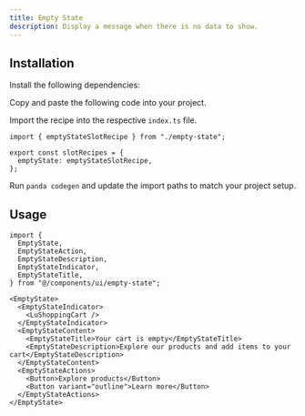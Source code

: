 ```yaml
---
title: Empty State
description: Display a message when there is no data to show.
---
```


<ComponentPreview name="empty-state-demo" />

## Installation

<Steps>

<Step>Install the following dependencies:</Step>

<PackageInstaller name="@radix-ui/react-slot" />

<Step>Copy and paste the following code into your project.</Step>

<ComponentSource name="empty-state.ts" type="slot-recipe" />

<ComponentSource name="empty-state.tsx" type="component" />

<Step>Import the recipe into the respective `index.ts` file.</Step>

```tsx
import { emptyStateSlotRecipe } from "./empty-state";

export const slotRecipes = {
  emptyState: emptyStateSlotRecipe,
};
```

<Step>Run `panda codegen` and update the import paths to match your project setup.</Step>

</Steps>

## Usage

```tsx
import {
  EmptyState,
  EmptyStateAction,
  EmptyStateDescription,
  EmptyStateIndicator,
  EmptyStateTitle,
} from "@/components/ui/empty-state";
```

```tsx
<EmptyState>
  <EmptyStateIndicator>
    <LuShoppingCart />
  </EmptyStateIndicator>
  <EmptyStateContent>
    <EmptyStateTitle>Your cart is empty</EmptyStateTitle>
    <EmptyStateDescription>Explore our products and add items to your cart</EmptyStateDescription>
  </EmptyStateContent>
  <EmptyStateActions>
    <Button>Explore products</Button>
    <Button variant="outline">Learn more</Button>
  </EmptyStateActions>
</EmptyState>
```
